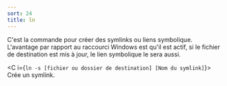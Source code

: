 ```yaml
---
sort: 24
title: ln
---
```


C'est la commande pour créer des symlinks ou liens symbolique. L'avantage par rapport au raccourci Windows est qu'il est actif, si le fichier de destination est mis à jour, le lien symbolique le sera aussi.

<C i={`ln -s [fichier ou dossier de destination] [Nom du symlink]`}>
  Crée un symlink.
</C>
